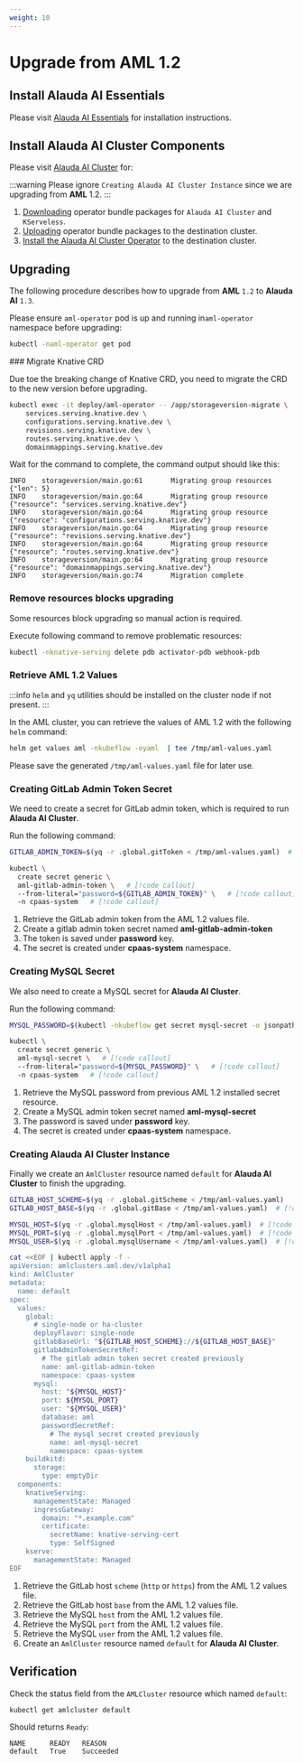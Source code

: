 ```yaml
---
weight: 10
---
```


# Upgrade from AML 1.2

## Install Alauda AI Essentials

Please visit [Alauda AI Essentials](../installation/ai-essentials.mdx) for installation instructions.

## Install Alauda AI Cluster Components

Please visit [Alauda AI Cluster](../installation/ai-cluster.mdx) for:

:::warning
Please ignore `Creating Alauda AI Cluster Instance` since we are upgrading from **AML** 1.2.
:::

1. [Downloading](../installation/ai-cluster.mdx#downloading) operator bundle packages for `Alauda AI Cluster` and `KServeless`.
2. [Uploading](../installation/ai-cluster.mdx#uploading) operator bundle packages to the destination cluster.
3. [Install the Alauda AI Cluster Operator](../installation/ai-cluster.mdx#install-the-alauda-ai-cluster-operator) to the destination cluster.

## Upgrading

The following procedure describes how to upgrade from **AML** `1.2` to **Alauda AI** `1.3`.

Please ensure `aml-operator` pod is up and running in`aml-operator` namespace before upgrading:

```bash
kubectl -naml-operator get pod
```

<Steps>
### Migrate Knative CRD

Due toe the breaking change of Knative CRD, you need to migrate the CRD to the new version before upgrading.

```bash
kubectl exec -it deploy/aml-operator -- /app/storageversion-migrate \
    services.serving.knative.dev \
    configurations.serving.knative.dev \
    revisions.serving.knative.dev \
    routes.serving.knative.dev \
    domainmappings.serving.knative.dev
```

Wait for the command to complete, the command output should like this:

```
INFO    storageversion/main.go:61       Migrating group resources       {"len": 5}
INFO    storageversion/main.go:64       Migrating group resource        {"resource": "services.serving.knative.dev"}
INFO    storageversion/main.go:64       Migrating group resource        {"resource": "configurations.serving.knative.dev"}
INFO    storageversion/main.go:64       Migrating group resource        {"resource": "revisions.serving.knative.dev"}
INFO    storageversion/main.go:64       Migrating group resource        {"resource": "routes.serving.knative.dev"}
INFO    storageversion/main.go:64       Migrating group resource        {"resource": "domainmappings.serving.knative.dev"}
INFO    storageversion/main.go:74       Migration complete
```

### Remove resources blocks upgrading

Some resources block upgrading so manual action is required.

Execute following command to remove problematic resources:

```bash
kubectl -nknative-serving delete pdb activator-pdb webhook-pdb
```

### Retrieve AML 1.2 Values

:::info
`helm` and `yq` utilities should be installed on the cluster node if not present.
:::

In the AML cluster, you can retrieve the values of AML 1.2 with the following `helm` command:

```bash
helm get values aml -nkubeflow -oyaml  | tee /tmp/aml-values.yaml
```

Please save the generated `/tmp/aml-values.yaml` file for later use.

### Creating GitLab Admin Token Secret

We need to create a secret for GitLab admin token, which is required to run **Alauda AI Cluster**.

Run the following command:

```bash
GITLAB_ADMIN_TOKEN=$(yq -r .global.gitToken < /tmp/aml-values.yaml)  # [!code callout]

kubectl \
  create secret generic \
  aml-gitlab-admin-token \   # [!code callout]
  --from-literal="password=${GITLAB_ADMIN_TOKEN}" \   # [!code callout]
  -n cpaas-system   # [!code callout]
```

<Callouts>

1. Retrieve the GitLab admin token from the AML 1.2 values file.
2. Create a gitlab admin token secret named **aml-gitlab-admin-token**
3. The token is saved under **password** key.
4. The secret is created under **cpaas-system** namespace.

</Callouts>

### Creating MySQL Secret

We also need to create a MySQL secret for **Alauda AI Cluster**.

Run the following command:

```bash
MYSQL_PASSWORD=$(kubectl -nkubeflow get secret mysql-secret -o jsonpath='{.data.password}' | base64 -d)

kubectl \
  create secret generic \
  aml-mysql-secret \   # [!code callout]
  --from-literal="password=${MYSQL_PASSWORD}" \   # [!code callout]
  -n cpaas-system   # [!code callout]
```

<Callouts>

1. Retrieve the MySQL password from previous AML 1.2 installed secret resource.
2. Create a MySQL admin token secret named **aml-mysql-secret**
3. The password is saved under **password** key.
4. The secret is created under **cpaas-system** namespace.

</Callouts>

### Creating Alauda AI Cluster Instance

Finally we create an `AmlCluster` resource named `default` for **Alauda AI Cluster** to finish the upgrading.

```bash
GITLAB_HOST_SCHEME=$(yq -r .global.gitScheme < /tmp/aml-values.yaml)   # [!code callout]
GITLAB_HOST_BASE=$(yq -r .global.gitBase < /tmp/aml-values.yaml)  # [!code callout]

MYSQL_HOST=$(yq -r .global.mysqlHost < /tmp/aml-values.yaml)  # [!code callout]
MYSQL_PORT=$(yq -r .global.mysqlPort < /tmp/aml-values.yaml)  # [!code callout]
MYSQL_USER=$(yq -r .global.mysqlUsername < /tmp/aml-values.yaml)  # [!code callout]

cat <<EOF | kubectl apply -f -
apiVersion: amlclusters.aml.dev/v1alpha1
kind: AmlCluster
metadata:
  name: default
spec:
  values:
    global:
      # single-node or ha-cluster
      deployFlavor: single-node
      gitlabBaseUrl: "${GITLAB_HOST_SCHEME}://${GITLAB_HOST_BASE}"
      gitlabAdminTokenSecretRef:
        # The gitlab admin token secret created previously
        name: aml-gitlab-admin-token
        namespace: cpaas-system
      mysql:
        host: "${MYSQL_HOST}"
        port: ${MYSQL_PORT}
        user: "${MYSQL_USER}"
        database: aml
        passwordSecretRef:
          # The mysql secret created previously
          name: aml-mysql-secret
          namespace: cpaas-system
    buildkitd:
      storage:
        type: emptyDir
  components:
    knativeServing:
      managementState: Managed
      ingressGateway:
        domain: "*.example.com"
        certificate:
          secretName: knative-serving-cert
          type: SelfSigned
    kserve:
      managementState: Managed
EOF

```

<Callouts>

1. Retrieve the GitLab host `scheme` (`http` or `https`) from the AML 1.2 values file.
2. Retrieve the GitLab host `base` from the AML 1.2 values file.
3. Retrieve the MySQL `host` from the AML 1.2 values file.
4. Retrieve the MySQL `port` from the AML 1.2 values file.
5. Retrieve the MySQL `user` from the AML 1.2 values file.
6. Create an `AmlCluster` resource named `default` for **Alauda AI Cluster**.

</Callouts>

</Steps>

## Verification

Check the status field from the `AMLCluster` resource which named `default`:

```bash
kubectl get amlcluster default
```

Should returns `Ready`:

```
NAME      READY   REASON
default   True    Succeeded
```
